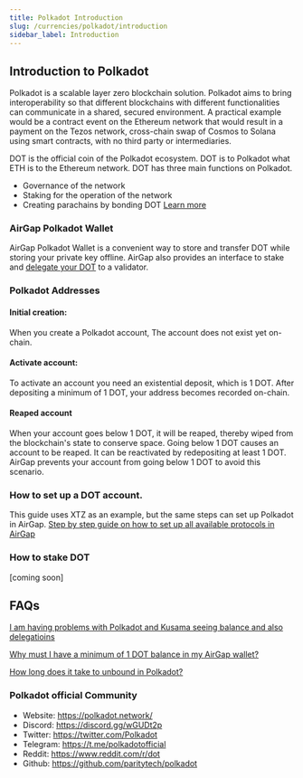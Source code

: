 ```yaml
---
title: Polkadot Introduction
slug: /currencies/polkadot/introduction
sidebar_label: Introduction
---
```


## Introduction to Polkadot

Polkadot is a scalable layer zero blockchain solution.
Polkadot aims to bring interoperability so that different blockchains with different functionalities can communicate in a shared, secured environment. A practical example would be a contract event on the Ethereum network that would result in a payment on the Tezos network, cross-chain swap of Cosmos to Solana using smart contracts, with no third party or intermediaries.

DOT is the official coin of the Polkadot ecosystem. DOT is to Polkadot what ETH is to the Ethereum network. DOT has three main functions on Polkadot.

- Governance of the network
- Staking for the operation of the network
- Creating parachains by bonding DOT
  [Learn more](https://polkadot.network/)

### AirGap Polkadot Wallet

AirGap Polkadot Wallet is a convenient way to store and transfer DOT while storing your private key offline. AirGap also provides an interface to stake and [delegate your DOT](https://medium.com/airgap-it/airgap-adds-polkadot-support-with-delegation-a4d14a8b55d3) to a validator.

### Polkadot Addresses

#### Initial creation:

When you create a Polkadot account, The account does not exist yet on-chain.

#### Activate account:

To activate an account you need an existential deposit, which is 1 DOT. After depositing a minimum of 1 DOT, your address becomes recorded on-chain.

#### Reaped account

When your account goes below 1 DOT, it will be reaped, thereby wiped from the blockchain's state to conserve space.
Going below 1 DOT causes an account to be reaped. It can be reactivated by redepositing at least 1 DOT.
AirGap prevents your account from going below 1 DOT to avoid this scenario.

### How to set up a DOT account.

This guide uses XTZ as an example, but the same steps can set up Polkadot in AirGap.
[Step by step guide on how to set up all available protocols in AirGap](https://medium.com/airgap-it/airgap-the-step-by-step-guide-c4c3d3fe9a05)

### How to stake DOT

[coming soon]

## FAQs

[I am having problems with Polkadot and Kusama seeing balance and also delegatioins](https://support.airgap.it/FAQ#i-am-having-problems-with-polkadot-and-kusama-seeing-balance-and-also-delegatioins)

[Why must I have a minimum of 1 DOT balance in my AirGap wallet?](https://support.airgap.it/FAQ#why-must-i-have-a-minimum-of-1-dot-balance-in-my-airgap-wallet)

[How long does it take to unbound in Polkadot?](https://support.airgap.it/FAQ#why-must-i-have-a-minimum-of-1-dot-balance-in-my-airgap-wallet)

### Polkadot official Community

- Website: https://polkadot.network/
- Discord: https://discord.gg/wGUDt2p
- Twitter: https://twitter.com/Polkadot
- Telegram: https://t.me/polkadotofficial
- Reddit: https://www.reddit.com/r/dot
- Github: https://github.com/paritytech/polkadot
